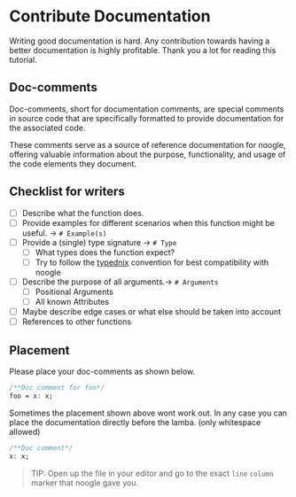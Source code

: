 # Contribute Documentation

Writing good documentation is hard. Any contribution towards having a better documentation is highly profitable. Thank you a lot for reading this tutorial.

## Doc-comments

Doc-comments, short for documentation comments, are special comments in source code that are specifically formatted to provide documentation for the 
associated code. 

These comments serve as a source of reference documentation for noogle, 
offering valuable information about the purpose, functionality, and usage of the code elements they document. 

## Checklist for writers

- [ ] Describe what the function does.
- [ ] Provide examples for different scenarios when this function might be useful. -> ` # Example(s) `
- [ ] Provide a (single) type signature -> `# Type `
  - [ ] What types does the function expect?
  - [ ] Try to follow the [typednix](https://typednix.dev) convention for best compatibility with noogle
- [ ] Describe the purpose of all arguments.-> `# Arguments`
  - [ ] Positional Arguments
  - [ ] All known Attributes
- [ ] Maybe describe edge cases or what else should be taken into account
- [ ] References to other functions

## Placement

Please place your doc-comments as shown below.

```nix
/**Doc comment for foo*/
foo = x: x;
```

Sometimes the placement shown above wont work out.
In any case you can place the documentation directly before the lamba. (only whitespace allowed)

```nix
/**Doc comment*/
x: x;
```

> TIP: Open up the file in your editor and go to the exact `line` `column` marker that noogle gave you.

